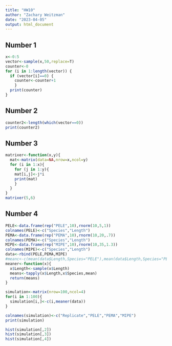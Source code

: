 ```yaml
---
title: "HW10"
author: "Zachary Weitzman"
date: "2023-04-05"
output: html_document
---
```

## Number 1
```r
x<-0:5
vector<-sample(x,50,replace=T)
counter<-0
for (i in 1:length(vector)) {
  if (vector[i]==0) {
    counter<-counter+1
    }
  print(counter)
}
```

## Number 2
```r
counter2<-length(which(vector==0))
print(counter2)
```

## Number 3
```r
matrixer<-function(x,y){
  mat<-matrix(data=NA,nrow=x,ncol=y)
  for (i in 1:x){
    for (j in 1:y){
    mat[i,j]<-j*i
    print(mat)
    }
  }
}
matrixer(5,6)
```

## Number 4
```r
PELE<-data.frame(rep("PELE",10),rnorm(10,5,1))
colnames(PELE)<-c("Species","Length")
PEMA<-data.frame(rep("PEMA",10),rnorm(10,20,.7))
colnames(PEMA)<-c("Species","Length")
MIPE<-data.frame(rep("MIPE",10),rnorm(10,35,1.3))
colnames(MIPE)<-c("Species","Length")
data<-rbind(PELE,PEMA,MIPE)
#meanc<-c(mean(data$Length,Species="PELE"),mean(data$Length,Species="PEMA"),mean(data$Length,Species="MIPE"))
meaner<-function(x){
  x$Length<-sample(x$Length)
  means<-tapply(x$Length,x$Species,mean)
  return(means)
}

simulation<-matrix(nrow=100,ncol=4)
for(i in 1:100){
  simulation[i,]<-c(i,meaner(data))
}

colnames(simulation)<-c("Replicate","PELE","PEMA","MIPE")
print(simulation)

hist(simulation[,2])
hist(simulation[,3])
hist(simulation[,4])

```